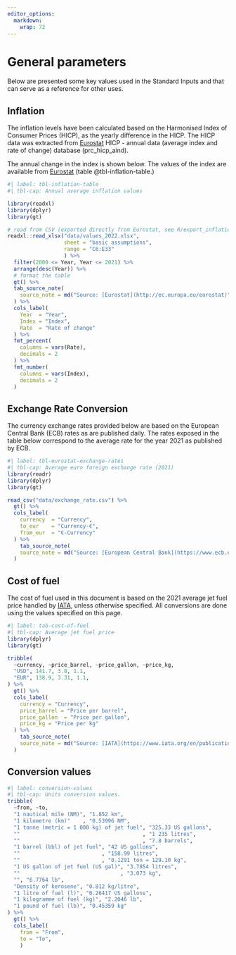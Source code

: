 ```yaml
---
editor_options: 
  markdown: 
    wrap: 72
---
```


# General parameters {#conversions .unnumbered}

Below are presented some key values used in the Standard Inputs and that can serve as a reference for other uses.

## Inflation {#inflation .unnumbered}

The inflation levels have been calculated based on the Harmonised Index
of Consumer Prices (HICP), as the yearly difference in the HICP. The
HICP data was extracted from [Eurostat](http://ec.europa.eu/eurostat)
HICP - annual data (average index and rate of change) database
(prc_hicp_aind).

The annual change in the index is shown below. The values of the index
are available from [Eurostat](http://ec.europa.eu/eurostat) (table
@tbl-inflation-table.)

```r
#| label: tbl-inflation-table
#| tbl-cap: Annual average inflation values

library(readxl)
library(dplyr)
library(gt)

# read from CSV (exported directly from Eurostat, see R/export_inflation.R)
readxl::read_xlsx("data/values_2022.xlsx",
                  sheet = "basic assumptions",
                  range = "C6:E33" 
                  ) %>%
  filter(2000 <= Year, Year <= 2021) %>%
  arrange(desc(Year)) %>% 
  # format the table
  gt() %>%
  tab_source_note(
    source_note = md("Source: [Eurostat](http://ec.europa.eu/eurostat)")
  ) %>%
  cols_label(
    Year  = "Year",
    Index = "Index",
    Rate  = "Rate of change"
  ) %>%
  fmt_percent(
    columns = vars(Rate),
    decimals = 2
  ) %>%
  fmt_number(
    columns = vars(Index),
    decimals = 2
  )
```

## Exchange Rate Conversion {#exchange-rates .unnumbered}

The currency exchange rates provided below are based on the European Central Bank (ECB) rates as are published daily. The rates exposed in the table below correspond to the average rate for the year 2021 as published by ECB.

```r
#| label: tbl-eurostat-exchange-rates
#| tbl-cap: Average euro foreign exchange rate (2021)
library(readr)
library(dplyr)
library(gt)

read_csv("data/exchange_rate.csv") %>%
  gt() %>%
  cols_label(
    currency  = "Currency",
    to_eur    = "Currency-€",
    from_eur  = "€-Currency"
  ) %>%
    tab_source_note(
    source_note = md("Source: [European Central Bank](https://www.ecb.europa.eu/stats/policy_and_exchange_rates/euro_reference_exchange_rates/html/index.en.html)")
  )
```

## Cost of fuel {.unnumbered}

The cost of fuel used in this document is based on the 2021 average jet
fuel price handled by [IATA](https://www.iata.org/en/publications/economics/fuel-monitor/), unless otherwise specified. All conversions are done using the values specified on this page.

```r
#| label: tab-cost-of-fuel
#| tbl-cap: Average jet fuel price
library(dplyr)
library(gt)

tribble(
  ~currency, ~price_barrel, ~price_gallon, ~price_kg,
  "USD", 141.7, 3.8, 1.1,
  "EUR", 138.9, 3.31, 1.1,
) %>%
  gt() %>%
  cols_label(
    currency = "Currency",
    price_barrel = "Price per barrel",
    price_gallon  = "Price per gallon",
    price_kg = "Price per kg"
  ) %>%
    tab_source_note(
    source_note = md("Source: [IATA](https://www.iata.org/en/publications/economics/fuel-monitor/)")
  )
```

## Conversion values {.unnumbered}

```r
#| label: conversion-values
#| tbl-cap: Units conversion values.
tribble(
  ~from, ~to,
  "1 nautical mile (NM)", "1.852 km",
  "1 kilometre (km)"    , "0.53996 NM",
  "1 tonne (metric = 1 000 kg) of jet fuel", "325.33 US gallons",
  ""                                       , "1 235 litres",
  ""                                       , "7.8 barrels",
  "1 barrel (bbl) of jet fuel", "42 US gallons",
  ""                          , "158.99 litres",
  ""                          , "0.1291 ton = 129.10 kg",
  "1 US gallon of jet fuel (US gal)", "3.7854 litres",
  ""                                , "3.073 kg",
  "", "6.7764 lb",
  "Density of kerosene", "0.812 kg/litre",
  "1 litre of fuel (l)", "0.26417 US gallons",
  "1 kilogramme of fuel (kg)", "2.2046 lb",
  "1 pound of fuel (lb)", "0.45359 kg"
) %>% 
  gt() %>%
  cols_label(
    from = "From",
    to = "To",
    )
```
